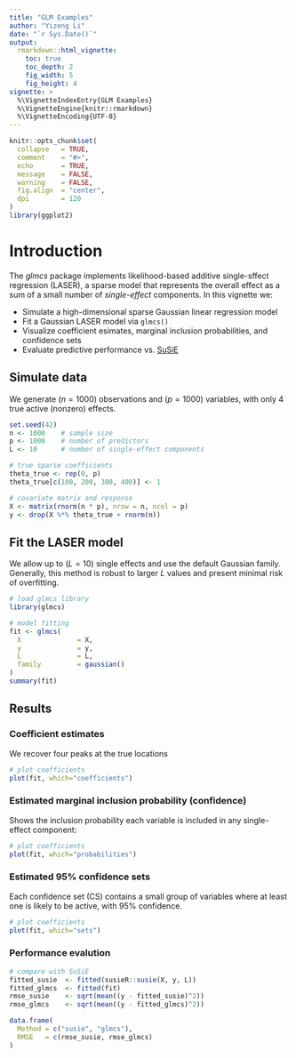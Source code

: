 ```yaml
---
title: "GLM Examples"
author: "Yizeng Li"
date: "`r Sys.Date()`"
output:
  rmarkdown::html_vignette:
    toc: true
    toc_depth: 2
    fig_width: 5
    fig_height: 4
vignette: >
  %\VignetteIndexEntry{GLM Examples}
  %\VignetteEngine{knitr::rmarkdown}
  %\VignetteEncoding{UTF-8}
---
```


```r
knitr::opts_chunk$set(
  collapse   = TRUE,
  comment    = "#>",
  echo       = TRUE,
  message    = FALSE,
  warning    = FALSE,
  fig.align  = "center",
  dpi        = 120
)
library(ggplot2)
```

# Introduction

The *glmcs* package implements likelihood-based additive single-sffect regression (LASER), a sparse model that represents the overall effect as a sum of a small number of *single-effect* components. In this vignette we:

- Simulate a high-dimensional sparse Gaussian linear regression model
- Fit a Gaussian LASER model via `glmcs()`
- Visualize coefficient esimates, marginal inclusion probabilities, and confidence sets
- Evaluate predictive performance vs. [SuSiE](https://stephenslab.github.io/susieR/index.html)

## Simulate data
We generate ($n=1000$) observations and ($p=1000$) variables, with only 4 true active (nonzero) effects.

```r
set.seed(42)
n <- 1000    # sample size
p <- 1000    # number of predictors
L <- 10      # number of single-effect components

# true sparse coefficients
theta_true <- rep(0, p)
theta_true[c(100, 200, 300, 400)] <- 1

# covariate matrix and response
X <- matrix(rnorm(n * p), nrow = n, ncol = p)
y <- drop(X %*% theta_true + rnorm(n))
```

## Fit the LASER model
We allow up to ($L=10$) single effects and use the default Gaussian family. Generally, this method is robust to larger $L$ values and present minimal risk of overfitting. 
 
```r
# load glmcs library
library(glmcs)

# model fitting
fit <- glmcs(
  X              = X,
  y              = y,
  L              = L,
  family         = gaussian()
)
summary(fit)
```


## Results

### Coefficient estimates
We recover four peaks at the true locations

```r
# plot coefficients
plot(fit, which="coefficients")
```

### Estimated marginal inclusion probability (confidence)
Shows the inclusion probability each variable is included in any single-effect component:

```r
# plot coefficients
plot(fit, which="probabilities")
```

### Estimated $95\%$ confidence sets
Each confidence set (CS) contains a small group of variables where at least one is likely to be active, with $95\%$ confidence.

```r
# plot coefficients
plot(fit, which="sets")
```

### Performance evalution

```r
# compare with SuSiE
fitted_susie  <- fitted(susieR::susie(X, y, L))
fitted_glmcs  <- fitted(fit)
rmse_susie    <- sqrt(mean((y - fitted_susie)^2))
rmse_glmcs    <- sqrt(mean((y - fitted_glmcs)^2))

data.frame(
  Method = c("susie", "glmcs"),
  RMSE   = c(rmse_susie, rmse_glmcs)
)
```














